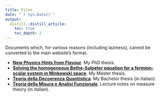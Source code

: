 ```yaml
---
title: Files
date: "`r Sys.Date()`"
output:
  distill::distill_article:
    toc: true
    toc_depth: 2
---
```


Documents which, for various reasons (including laziness), cannot be converted to the main website's format.

- [**New Physics Hints from Flavour**](https://arxiv.org/abs/2111.00285). My PhD thesis.
- [**Solving the homogeneous Bethe-Salpeter equation for a fermion-scalar system in Minkowski space**](https://raw.githubusercontent.com/vgherard/bse-thesis/master/Thesis.pdf). My Master thesis.
- [**Teoria della Decoerenza Quantistica**](https://raw.githubusercontent.com/vgherard/teoria-della-decoerenza-quantistica/master/Valerio%20Gherardi%20-%20Bachelor%20Thesis.pdf). My Bachelor thesis (in Italian).
- [**Teoria della Misura e Analisi Funzionale**](https://raw.githubusercontent.com/vgherard/teoria-della-misura-analisi-funzionale/master/teoria-della-misura-analisi-funzionale.pdf). Lecture notes on measure theory (in Italian).

